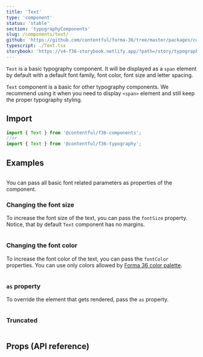 ```yaml
---
title: 'Text'
type: 'component'
status: 'stable'
section: 'typographyComponents'
slug: /components/text/
github: 'https://github.com/contentful/forma-36/tree/master/packages/components/typography/src'
typescript: ./Text.tsx
storybook: 'https://v4-f36-storybook.netlify.app/?path=/story/typography-text--basic'
---
```


`Text` is a basic typography component. It will be displayed as a `span` element by default with a default font family, font color, font size and letter spacing.

`Text` component is a basic for other typography components. We recommend using it when you need to display `<span>` element and still keep the proper typography styling.

## Import

```js static=true
import { Text } from '@contentful/f36-components';
//or
import { Text } from '@contentful/f36-typography';
```

## Examples

```jsx file=../../examples/TextBasicExample.tsx

```

You can pass all basic font related parameters as properties of the component.

### Changing the font size

To increase the font size of the text, you can pass the `fontSize` property. Notice, that by default `Text` component has no margins.

```jsx file=../../examples/TextFontSizeExample.tsx

```

### Changing the font color

To increase the font color of the text, you can pass the `fontColor` properties. You can use only colors allowed by [Forma 36 color palette](../tokens/color-system).

```jsx file=../../examples/TextColorsExample.tsx

```

### `as` property

To override the element that gets rendered, pass the `as` property.

```jsx file=../../examples/TextPolymorphicExample.tsx

```

### Truncated

```jsx file=../../examples/TextTruncateExample.tsx

```

## Props (API reference)

<PropsTable of="Text" />
